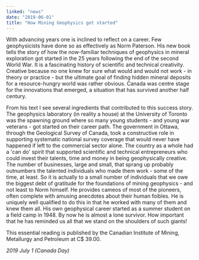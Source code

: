 ```yaml
---
linked: "news"
date: "2019-06-01"
title: "How Mining Geophysics got started"
---
```




With advancing years one is inclined to reflect on a career. Few geophysicists
have done so as  effectively as Norm Paterson. His new book tells the story of
how the now-familiar techniques of  geophysics in mineral exploration got
started in the 25 years following the end of the second World  War. It is a
fascinating history of scientific and technical creativity. Creative because no
one knew  for sure what would and would not work - in theory or practice - but
the ultimate goal of finding  hidden mineral deposits for a resource-hungry
world was rather obvious. Canada was centre stage for the innovations that
emerged, a situation that has survived another half century. 

From his text I see several ingredients that contributed to this success story.
The geophysics  laboratory (in reality a house) at the University of Toronto was
the spawning ground where so  many young students - and young war veterans - got
started on their career path. The  government in Ottawa, through the Geological
Survey of Canada, took a constructive role in  supporting systematic national
survey coverage that would never have happened if left to the  commercial sector
alone. The country as a whole had a 'can do' spirit that supported scientific
and  technical entrepreneurs who could invest their talents, time and money in
being geophysically  creative. The number of businesses, large and small, that
sprang up probably outnumbers the  talented individuals who made them work -
some of the time, at least. So it is actually to a small  number of individuals
that we owe the biggest debt of gratitude for the foundations of mining
geophysics - and not least to Norm himself. He provides cameos of most of the
pioneers, often  complete with amusing anecdotes about their human foibles. He
is uniquely well qualified to do  this in that he worked with many of them and
knew them all. His own geophysical career started  as a summer student on a
field camp in 1948. By now he is almost a lone survivor. How important  that he
has reminded us all that we stand on the shoulders of such giants! 

This essential reading is published by the Canadian Institute of Mining,
Metallurgy and Petroleum  at C$ 39.00. 

_2019 July 1 (Canada Day)_
